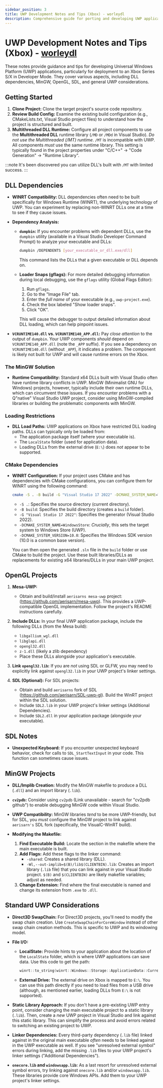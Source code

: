 ```yaml
---
sidebar_position: 3
title: UWP Development Notes and Tips (Xbox) - worleydl
description: Comprehensive guide for porting and developing UWP applications for Xbox
---
```


# UWP Development Notes and Tips (Xbox) - [worleydl](https://github.com/worleydl)

These notes provide guidance and tips for developing Universal Windows Platform (UWP) applications, particularly for deployment to an Xbox Series S/X in Developer Mode.  They cover various aspects, including DLL dependencies, MinGW, OpenGL, SDL, and general UWP considerations.

## Getting Started

1.  **Clone Project:** Clone the target project's source code repository.
2.  **Review Build Config:** Examine the existing build configuration (e.g., CMakeLists.txt, Visual Studio project files) to understand how the project is structured and built.
3.  **Multithreaded DLL Runtime:** Configure all project components to use the **Multithreaded DLL** runtime library (`/MD` or `/MDd` in Visual Studio).  *Do not use the Multithreaded (/MT) runtime*.  `/MT` is incompatible with UWP.  All components *must* use the same runtime library.  This setting is typically found in the project properties under "C/C++" -> "Code Generation" -> "Runtime Library".

:::note
It's been discovered you can utilize DLL's built with `/MT` with limited success.
:::

## DLL Dependencies

*   **WINRT Compatibility:** DLL dependencies often need to be built specifically for Windows Runtime (WINRT), the underlying technology of UWP.  You can experiment by replacing non-WINRT DLLs one at a time to see if they cause issues.

*   **Dependency Analysis:**
    *   **`dumpbin`:** If you encounter problems with dependent DLLs, use the `dumpbin` utility (available in a Visual Studio Developer Command Prompt) to analyze your executable and DLLs:

        ```bash
        dumpbin /DEPENDENTS [your_executable_or_dll.exe/dll]
        ```

        This command lists the DLLs that a given executable or DLL depends on.
    *   **Loader Snaps (gflags):** For more detailed debugging information during local debugging, use the `gflags` utility (Global Flags Editor):
        1.  Run `gflags`.
        2.  Go to the "Image File" tab.
        3.  Enter the *full name* of your executable (e.g., `uwp-project.exe`).
        4.  Check the box labeled "Show loader snaps".
        5.  Click "OK".

        This will cause the debugger to output detailed information about DLL loading, which can help pinpoint issues.

*   **`VCRUNTIME140.dll` vs. `VCRUNTIME140_APP.dll`:** Pay *close attention* to the output of `dumpbin`.  Your UWP components *should* depend on `VCRUNTIME140_APP.dll` (note the `_APP` suffix).  If you see a dependency on `VCRUNTIME140.dll` (without `_APP`), it indicates a problem. The component is likely not built for UWP and will cause runtime errors on the Xbox.

### The MinGW Solution

*   **Runtime Compatibility:** Standard x64 DLLs built with Visual Studio often have runtime library conflicts in UWP.  MinGW (Minimalist GNU for Windows) projects, however, typically include their own runtime DLLs, which can circumvent these issues.  If you encounter problems with a Q"native" Visual Studio UWP project, consider using MinGW-compiled libraries or building the problematic components with MinGW.

### Loading Restrictions

*   **DLL Load Paths:** UWP applications on Xbox have restricted DLL loading paths.  DLLs can typically only be loaded from:
    *   The application package itself (where your executable is).
    *   The `LocalState` folder (used for application data).
    *   Loading DLLs from the external drive (`E:\`) does *not* appear to be supported.

### CMake Dependencies

*   **WINRT Configuration:** If your project uses CMake and has dependencies with CMake configurations, you can configure them for WINRT using the following command:

    ```bash
    cmake -S . -B build -G "Visual Studio 17 2022" -DCMAKE_SYSTEM_NAME=WindowsStore -DCMAKE_SYSTEM_VERSION=10.0
    ```

    *   `-S .`: Specifies the source directory (current directory).
    *   `-B build`: Specifies the build directory (creates a `build` folder).
    *   `-G "Visual Studio 17 2022"`: Specifies the generator (Visual Studio 2022).
    *   `-DCMAKE_SYSTEM_NAME=WindowsStore`: *Crucially*, this sets the target system to Windows Store (UWP).
    *   `-DCMAKE_SYSTEM_VERSION=10.0`: Specifies the Windows SDK version (10.0 is a common base version).

    You can then open the generated `.sln` file in the `build` folder or use CMake to build the project.  Use these built libraries/DLLs as replacements for existing x64 libraries/DLLs in your main UWP project.

## OpenGL Projects

1.  **Mesa-UWP:**
    *   Obtain and build/install `aerisarns mesa-uwp` project: (https://github.com/aerisarn/mesa-uwp). This provides a UWP-compatible OpenGL implementation.  Follow the project's README instructions carefully.

2.  **Include DLLs:** In your final UWP application package, include the following DLLs (from the Mesa build):
    *   `libgallium_wgl.dll`
    *   `libglapi.dll`
    *   `opengl32.dll`
    *   `z-1.dll` (likely a zlib dependency)
    * Place these DLLs alongside your application's executable.

3.  **Link `opengl32.lib`:** If you are *not* using SDL or GLFW, you may need to explicitly link against `opengl32.lib` in your UWP project's linker settings.

4.  **SDL (Optional):** For SDL projects:
    *   Obtain and build `aerisarns` fork of SDL (https://github.com/aerisarn/SDL-uwp-gl).  Build the WinRT project within the SDL solution.
    *   Include `SDL2.lib` in your UWP project's linker settings (Additional Dependencies).
    *   Include `SDL2.dll` in your application package (alongside your executable).

## SDL Notes

*   **Unexpected Keyboard:** If you encounter unexpected keyboard behavior, check for calls to `SDL_StartTextInput` in your code. This function can sometimes cause issues.

## MinGW Projects

*   **DLL/Implib Creation:** Modify the MinGW makefile to produce a DLL (`.dll`) and an import library (`.lib`).

*   **`cv2pdb`:** Consider using `cv2pdb` (Link unavailable - search for "cv2pdb github") to enable debugging MinGW code within Visual Studio.

*   **UWP Compatibility:** MinGW libraries *tend* to be more UWP-friendly, but for SDL, you *must* configure the MinGW project to link against `aerisarn's` SDL fork (specifically, the VisualC-WinRT build).

*   **Modifying the Makefile:**
    1.  **Find Executable Build:** Locate the section in the makefile where the main executable is built.
    2.  **Add Flags:** Add these flags to the linker command:
        *   `-shared`: Creates a shared library (DLL).
        *   `-Wl,--out-implib=$(B)/lib$(CLIENTBIN).lib`: Creates an import library (`.lib` file) that you can link against in your Visual Studio project.  `$(B)` and `$(CLIENTBIN)` are likely makefile variables; adjust as needed.
    3.  **Change Extension:** Find where the final executable is named and change its extension from `.exe` to `.dll`.

## Standard UWP Considerations

*   **Direct3D SwapChain:** For Direct3D projects, you'll need to modify the swap chain creation.  Use `CreateSwapChainForCoreWindow` instead of other swap chain creation methods.  This is specific to UWP and its windowing model.

*   **File I/O:**
    *   **LocalState:** Provide hints to your application about the location of the `LocalState` folder, which is where UWP applications can save data.  Use this code to get the path:

        ```c++
        winrt::to_string(winrt::Windows::Storage::ApplicationData::Current().LocalFolder().Path());
        ```
    *   **External Drive:** The external drive on Xbox is mapped to `E:\`.  You can use this path directly if you need to load files from a USB drive (although, as mentioned earlier, loading DLLs from `E:\` is not supported).

*   **Static Library Approach:** If you don't have a pre-existing UWP entry point, consider changing the main executable project to a static library (`.lib`).  Then, create a *new* UWP project in Visual Studio and link against this static library. This can simplify the process and avoid errors related to switching an existing project to UWP.

*   **Linker Dependencies:** Every third-party dependency (`.lib` file) linked against in the original main executable *often* needs to be linked against in the UWP executable as well.  If you see "unresolved external symbol" errors during linking, add the missing `.lib` files to your UWP project's linker settings ("Additional Dependencies").

*   **`onecore.lib` and `windowsapp.lib`:**  As a last resort for unresolved external symbol errors, try linking against `onecore.lib` and/or `windowsapp.lib`. These libraries provide core Windows APIs. Add them to your UWP project's linker settings.
